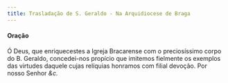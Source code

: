 ```yaml
---
title: Trasladação de S. Geraldo - Na Arquidiocese de Braga
---
```


<h4 class="text-center">Oração</h4>
<div class="container-fluid">
  <div class="row">
    <div class="col-6 dropcaps text-justify"></div>
    <div class="col-6 dropcaps text-justify">
      Ó Deus, que enriquecestes a Igreja Bracarense com o preciosíssimo corpo do
      B. Geraldo, concedei-nos propício que imitemos fielmente os exemplos das
      virtudes daquele cujas relíquias honramos com filial devoção. Por nosso
      Senhor <em>&c.</em>
    </div>
</div>
